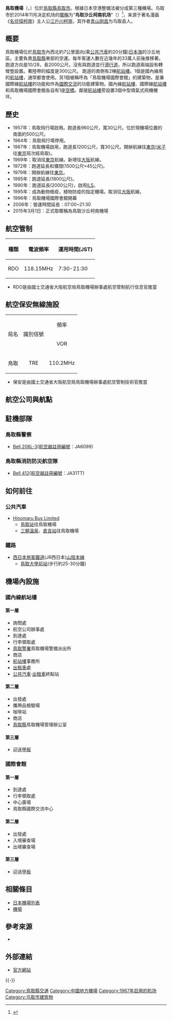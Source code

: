 {{Infobox airport
| name         = 鸟取沙丘柯南机场<br /><small>Tottori Airport</small>
| nativename   = {{lang|ja|鳥取砂丘コナン空港}}
| photo        = Tottori Airport DSCN0064.JPG
| photosize    = 250px
| caption      = 
| IATA         = TTJ
| ICAO         = RJOR
| type         = 民用
| operator     = {{Link-ja|鳥取縣廳|鳥取県庁}}
| city-served  = [[鳥取市|鳥取市]]
| location     = {{JPN}}[[鳥取縣|鳥取縣]][[鳥取市|鳥取市]]
| opened       = {{start date|1957}}
| closed       = <!-- {{end date|YYYY|MM|DD}} -->
| elevation-m  = 14.7
| metric-elev  = yes
| coordinates  = {{Coord|35|31|48|N|134|09|59|E|type:airport_region:JP|display=inline,title}}
| latd  =  35 | latm  = 31 | lats  = 48 | latNS  = N
| longd = 134 | longm = 09 | longs = 59 | longEW = E
| website                = {{URL|http://www.ttj-ap-bld.co.jp/}}
| pushpin_map            = Japan
| pushpin_mapsize        = 250
| pushpin_map_caption    = 機場在日本的位置
| pushpin_label          = TTJ/RJOR
| pushpin_label_position = right
| r1-number    = 10/28
| r1-length-m  = 2,000
| r1-surface   = 瀝青混凝土
| metric-rwy   = yes
| stat-year    = 2014
| stat1-header = 客運量
| stat1-data   = 335,333 人次
| stat2-header = 貨運量
| stat2-data   = 494 公噸
| stat3-header = 起降架次
| stat3-data   = 2,645 架次
}}

'''鳥取機場'''（{{jpn|j=鳥取空港|hg=とっとりくうこう|rm=Tottori kūkō|f=y}}，{{airport codes|TTJ|RJOR}}）位於[[鳥取縣|鳥取縣]][[鳥取市|鳥取市]]。根據日本空港整備法被分成第三種機場。鸟取市於2014年11月决定机场的[[暱稱|暱稱]]为“'''鸟取沙丘柯南机场'''”（{{lang|ja|鳥取砂丘コナン空港}}）<ref>{{cite news|url=http://mainichi.jp/select/news/20141113k0000m040038000c.html|title=鳥取空港:愛称は鳥取砂丘コナン空港に|deadurl=yes|archiveurl=https://web.archive.org/web/20141115061532/http://mainichi.jp/select/news/20141113k0000m040038000c.html|archivedate=2014-11-15}}</ref>，来源于著名漫画《[[名侦探柯南|名侦探柯南]]》主人公[[江戶川柯南|江戶川柯南]]，其作者[[青山刚昌|青山刚昌]]为鸟取县人。

== 概要 ==
鳥取機場位於[[鳥取市|鳥取市]]內西北約7公里面向(乘[[公共汽車|公共汽車]]約20分鐘)[[日本海|日本海]]的沙丘地區。主要負責[[鳥取縣|鳥取縣]]東部的空運。每年客運人數在近幾年的33萬人前後推移著。跑道方向是10/28，長2000公尺。沒有與跑道並行[[滑行道|滑行道]]，所以跑道兩端設有轉彎墊設置。著陸帶的幅度是300公尺。
跑道的南側有2棟[[航站樓|航站樓]]。1個是國內線用的[[航站樓|航站樓]]，通常都會使用。另1個被稱呼為「鳥取機場國際會館」的建築物，是兼國際線[[航站樓|航站樓]]的功能和作為[[國際交流|國際交流]]的功能建築物。國內線[[航站樓|航站樓]]、國際線[[航站樓|航站樓]]和鳥取機場國際會館各自有1座[[空橋|空橋]]。鄰接[[航站樓|航站樓]]旁設置3個中型噴氣式飛機機坪。

== 歷史 ==
* 1957年：鳥取飛行場啟用。跑道長960公尺，寬30公尺。位於現機場位置的南面約500公尺。
* 1964年：鳥取飛行場停用。
* 1967年：鳥取機場啟用，跑道長1200公尺，寬30公尺。開辦航線往[[東京國際機場|東京]]([[米子機場|米子]]往[[東京國際機場|東京]]班次經鳥取)。
* 1969年：取消往[[東京國際機場|東京]]航線。新增往[[大阪國際機場|大阪]]航線。
* 1972年：跑道延長和壙闊(1500公尺×45公尺)。
* 1979年：開辦航線往[[東京國際機場|東京]]。
* 1985年：跑道延長(1800公尺)。
* 1990年：跑道延長(2000公尺)，啟用[[ILS|ILS]]。
* 1995年：成為動物檢疫，植物防疫的指定機場。取消往[[大阪國際機場|大阪]]航線。
* 1996年：鳥取機場國際會館開幕
* 2006年：營運時間延長：07:00~21:30
* 2015年3月1日：正式取暱稱為鳥取沙丘柯南機場

== 航空管制 ==
{| class="wikitable"
!種類
!電波頻率
!運用時間(JST)
|-
| RDO
| 118.15MHz
| 7:30-21:30
|}

* RDO是由國土交通省大阪航空局鳥取機場辦事處航空管制航行信息官擔當

== 航空保安無線施設 ==
{| class="wikitable"
|-
| rowspan="2" style="text-align: center;"|局名 || rowspan="2" style="text-align: center;"|識別信號 || colspan="2" style="text-align: center;"|頻率
|-
| style="text-align: center;"|VOR || style="text-align: center;"|DME
|-
| style="text-align: center;"|鳥取 || style="text-align: center;"|TRE || style="text-align: center;"|110.2MHz || style="text-align: center;"|1000MHz
|}

* 保安是由國土交通省大阪航空局鳥取機場辦事處航空管制技術官擔當

== 航空公司與航點 ==
{{Airport-dest-list
| {{nowrap|{{flagicon|JPN}} [[全日本空輸|全日本空輸]]（NH）}} | [[東京國際機場|東京/羽田]]
}}

== 駐機部隊 ==
=== 鳥取縣警察 ===
* [[Bell_206L-3|Bell 206L-3]]([[航空器註冊編號|航空器註冊編號]]：JA6099)

=== 鳥取縣消防防災航空隊 ===
* [[Bell_412|Bell 412]]([[航空器註冊編號|航空器註冊編號]]：JA31TT)

== 如何前往 ==
=== 公共汽車 ===
* [[Hinomaru_Bus_Limited|Hinomaru Bus Limited]]
** [[鳥取站|鳥取站]]往鳥取機場
** [[三朝溫泉|三朝溫泉]]、[[倉吉站|倉吉站]]往鳥取機場

=== 鐵路 ===
* [[西日本旅客鐵道|西日本旅客鐵道]](JR西日本)[[山陰本線|山陰本線]]
** [[鳥取大學前站|鳥取大學前站]](步行約25-30分鐘)

== 機場內設施 ==
=== 國內線航站樓 ===
==== 第一層 ====
* 詢問處
* 航空公司辦事處
* 到達處
* 行李領取處
* [[鳥取警署|鳥取警署]]鳥取機場警備派出所
* 商店
* [[航站樓|航站樓]]事務所
* [[出租車|出租車]]處
* [[公共汽車|公共汽車]]·[[出租車|出租車]]終點站

==== 第二層 ====
* 出發處
* 攜帶品檢驗場
* 咖啡站
* 商店
* [[鳥取縣|鳥取縣]]鳥取機場管理辦公室

==== 第三層 ====
* 迎送[[甲板|甲板]]

=== 國際會館 ===
==== 第一層 ====
* 到達處
* 行李領取處
* 中心廣場
* 鳥取縣國際交流中心

==== 第二層 ====
* 出發處
* 入境審查場
* 出境審查場

==== 第三層 ====
* 迎送[[甲板|甲板]]

== 相關條目 ==
* [[日本機場列表|日本機場列表]]
* [[機場|機場]]

== 參考來源 ==
* {{Cite web|publisher=国土交通省航空局航空ネットワーク企画課|title=暦年・年度別空港管理状況調書|date=|url=http://www.mlit.go.jp/common/001101030.pdf|accessdate=2015-09-26|deadurl=yes|archiveurl=https://web.archive.org/web/20150923142025/http://www.mlit.go.jp/common/001101030.pdf|archivedate=2015-09-23}}
<div class="references-small">
<references />
</div>

== 外部連結 ==
* [http://www.ttj-ap-bld.co.jp/ 官方網站]{{ja}}

{{-}}
{{日本機場}}

[[Category:鳥取縣交通|Category:鳥取縣交通]]
[[Category:中國地方機場|Category:中國地方機場]]
[[Category:1967年启用的机场|Category:1967年启用的机场]]
[[Category:鸟取市建筑物|Category:鸟取市建筑物]]